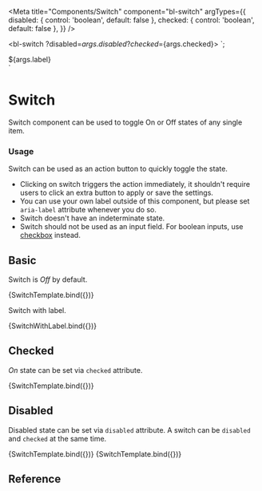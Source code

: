 
<Meta
  title="Components/Switch"
  component="bl-switch"
  argTypes={{
    disabled: {
      control: 'boolean',
      default: false
    },
    checked: {
      control: 'boolean',
      default: false
    },
  }}
/>

<bl-switch
  ?disabled=${args.disabled}
  ?checked=${args.checked}>
</bl-switch>
`;

<div style="display: flex;align-items: center;gap: var(--bl-size-2xs)">
  <label style="font: var(--bl-font-title-3);color: var(--bl-color-secondary)">${args.label}</label>
  <bl-switch
    ?disabled=${args.disabled}
    ?checked=${args.checked}
    aria-label="${args.label}"
  ></bl-switch>
</div>
`

# Switch
Switch component can be used to toggle On or Off states of any single item.

### Usage

Switch can be used as an action button to quickly toggle the state.

* Clicking on switch triggers the action immediately, it shouldn't require users to click an extra button to apply or save the settings.
* You can use your own label outside of this component, but please set `aria-label` attribute whenever you do so.
* Switch doesn't have an indeterminate state.
* Switch should not be used as an input field. For boolean inputs, use [checkbox](/?path=/docs/components-checkbox--basic-usage) instead.

## Basic

Switch is _Off_ by default.

<Canvas>
  <Story name="Basic Usage">
    {SwitchTemplate.bind({})}
  </Story>
</Canvas>

Switch with label.

<Canvas>
  <Story name="Switch with label" args={{ label: "Label for Switch" }}>
    {SwitchWithLabel.bind({})}
  </Story>
</Canvas>

## Checked

_On_ state can be set via `checked` attribute.

<Canvas>
  <Story name="Checked" args={{ checked: true }}>
    {SwitchTemplate.bind({})}
  </Story>
</Canvas>

## Disabled

Disabled state can be set via `disabled` attribute. A switch can be `disabled` and `checked` at the same time.

<Canvas>
  <Story name="Disabled" args={{ disabled: true }}>
    {SwitchTemplate.bind({})}
  </Story>
  <Story name="Disabled and Checked" args={{ disabled: true, checked: true }}>
    {SwitchTemplate.bind({})}
  </Story>
</Canvas>

## Reference

<ArgsTable of="bl-switch" />
